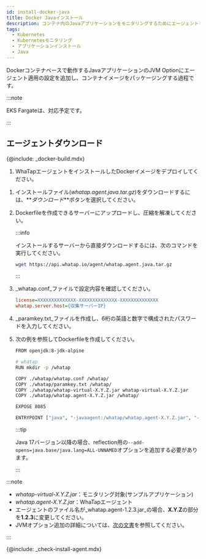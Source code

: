```yaml
---
id: install-docker-java
title: Docker Javaインストール
description: コンテナ内のJavaアプリケーションをモニタリングするためにエージェントをインストール段階です。
tags:
  - Kubernetes
  - Kubernetesモニタリング
  - アプリケーションインストール
  - Java
---
```



Dockerコンテナベースで動作するJavaアプリケーションのJVM Optionにエージェント適用の設定を追加し、コンテナイメージをパッケージングする過程です。

:::note 

EKS Fargateは、対応予定です。 

:::

## エージェントダウンロード

<Tabs>
<TabItem value="dockerinstall" label="Docker Install" default>

{@include: _docker-build.mdx}  

1.  WhaTapエージェントをインストールしたDockerイメージをデプロイしてください。

</TabItem>
<TabItem value="direct" label="直接インストール">

1.  インストールファイル(_whatap.agent.java.tar.gz_)をダウンロードするには、**_ダウンロード_**ボタンを選択してください。

2.  Dockerfileを作成できるサーバーにアップロードし、圧縮を解凍してください。

    :::info

    インストールするサーバーから直接ダウンロードするには、次のコマンドを実行してください。

    ```bash
    wget https://api.whatap.io/agent/whatap.agent.java.tar.gz
    ```

    :::

3.  _whatap.conf_ファイルで設定内容を確認してください。

    ```ini
    license=XXXXXXXXXXXXXX-XXXXXXXXXXXXXX-XXXXXXXXXXXXXX
    whatap.server.host={収集サーバーIP}
    ```

4.  _paramkey.txt_ファイルを作成し、6桁の英語と数字で構成されたパスワードを入力してください。

5.  次の例を参照してDockerfileを作成してください。

    ```bash title='Dockerfile'
    FROM openjdk:8-jdk-alpine

    # whatap
    RUN mkdir -p /whatap

    COPY ./whatap/whatap.conf /whatap/
    COPY ./whatap/paramkey.txt /whatap/
    COPY ./whatap/whatap-virtual-X.Y.Z.jar whatap-virtual-X.Y.Z.jar
    COPY ./whatap/whatap.agent-X.Y.Z.jar /whatap/

    EXPOSE 8085

    ENTRYPOINT ["java", "-javaagent:/whatap/whatap.agent-X.Y.Z.jar", "-Dwhatap.micro.enabled=true", "-cp", "whatap-virtual-X.Y.Z.jar", "-Dwhatap.port=8085", "-Duser.timezone=Asia/Seoul", "-Dfile.encoding=UTF-8", "com.virtual.App"]
    ```

    :::tip

    Java 17バージョン以降の場合、reflection用の`--add-opens=java.base/java.lang=ALL-UNNAMED`オプションを追加する必要があります。

    :::

:::note

-   _whatap-virtual-X.Y.Z.jar_：モニタリング対象(サンプルアプリケーション)
-   _whatap.agent-X.Y.Z.jar_：WhaTapエージェント
-   エージェントのファイル名が_whatap.agent-1.2.3.jar_の場合、**X.Y.Z**の部分を**1.2.3**に変更してください。
-   JVMオプション追加の詳細については、[次の文書](https://docs.whatap.io/java/install-agent#addjvmopt)を参照してください。

:::

</TabItem>

</Tabs>

{@include: _check-install-agent.mdx} 
